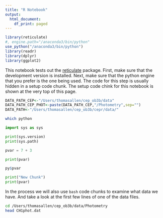 ```yaml
---
title: "R Notebook"
output:
  html_document:
    df_print: paged
---
```



```r
library(reticulate)
#, engine.path="/anaconda3/bin/python"
use_python("/anaconda3/bin/python")
library(readr)
library(dplyr)
library(ggplot2)
```


This notebook tests out the [reticulate](https://rstudio.github.io/reticulate/) package.  First, make sure that the development version is installed.  Next, make sure that the python engine that you prefer is the one being used.  The code for this step is usually hidden in a setup code chunk.  The setup code chink for this notebook is shown at the very top of this page.


```r
DATA_PATH_CEP<-"/Users/thomasallen/cep_ob3b/data"
DATA_PATH_CEP_PHOT<-paste(DATA_PATH_CEP,"/Photometry",sep="")
DATA_PATH<-"/Users/thomasallen/cep_ob3b/cepr/data/"
```


```bash

which python

```

```python

import sys as sys

print(sys.version)
print(sys.path)

pvar = 7 + 3

print(pvar)

```

```r
py$pvar
```


```python
print("New Chunk")
print(pvar)
```


In the process we will also use `bash` code chunks to examine what data we have.  And take a look at the first few lines of one of the data files.
```bash


cd /Users/thomasallen/cep_ob3b/data/Photometry
head CH1phot.dat
```

